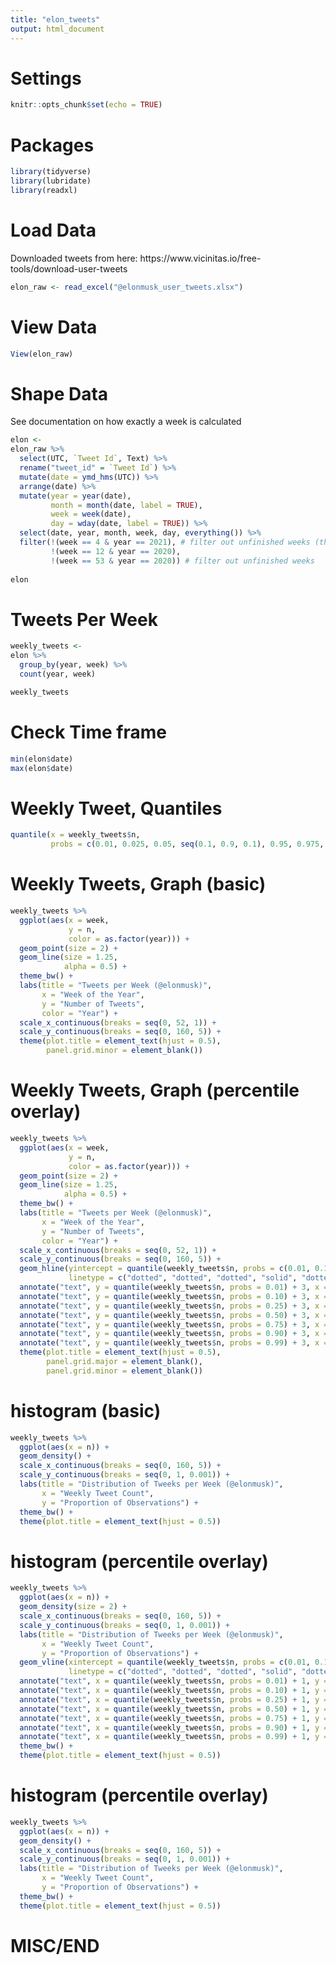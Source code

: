 ---
title: "elon_tweets"
output: html_document
---

# Settings

```{r setup, include=FALSE}
knitr::opts_chunk$set(echo = TRUE)
```

# Packages

```{r}
library(tidyverse)
library(lubridate)
library(readxl)
```

# Load Data

Downloaded tweets from here: https://www.vicinitas.io/free-tools/download-user-tweets

```{r}
elon_raw <- read_excel("@elonmusk_user_tweets.xlsx")
```

# View Data

```{r}
View(elon_raw)
```


# Shape Data

See documentation on how exactly a week is calculated

```{r}
elon <-
elon_raw %>% 
  select(UTC, `Tweet Id`, Text) %>%
  rename("tweet_id" = `Tweet Id`) %>%
  mutate(date = ymd_hms(UTC)) %>% 
  arrange(date) %>% 
  mutate(year = year(date),
         month = month(date, label = TRUE),
         week = week(date),
         day = wday(date, label = TRUE)) %>% 
  select(date, year, month, week, day, everything()) %>% 
  filter(!(week == 4 & year == 2021), # filter out unfinished weeks (this week, last week of 2020, first week in data set)
         !(week == 12 & year == 2020),
         !(week == 53 & year == 2020)) # filter out unfinished weeks
  
elon
```


# Tweets Per Week

```{r}
weekly_tweets <-
elon %>% 
  group_by(year, week) %>% 
  count(year, week)

weekly_tweets

```

# Check Time frame

```{r}
min(elon$date)
max(elon$date)
```
# Weekly Tweet, Quantiles

```{r}
quantile(x = weekly_tweets$n,
         probs = c(0.01, 0.025, 0.05, seq(0.1, 0.9, 0.1), 0.95, 0.975, 0.99))
```

# Weekly Tweets, Graph (basic)

```{r, fig.height=6, fig.width=12}
weekly_tweets %>% 
  ggplot(aes(x = week,
             y = n,
             color = as.factor(year))) +
  geom_point(size = 2) +
  geom_line(size = 1.25,
            alpha = 0.5) +
  theme_bw() +
  labs(title = "Tweets per Week (@elonmusk)",
       x = "Week of the Year",
       y = "Number of Tweets",
       color = "Year") +
  scale_x_continuous(breaks = seq(0, 52, 1)) +
  scale_y_continuous(breaks = seq(0, 160, 5)) +
  theme(plot.title = element_text(hjust = 0.5),
        panel.grid.minor = element_blank())

```

# Weekly Tweets, Graph (percentile overlay)


```{r, fig.height=6, fig.width=12}

weekly_tweets %>% 
  ggplot(aes(x = week,
             y = n,
             color = as.factor(year))) +
  geom_point(size = 2) +
  geom_line(size = 1.25,
            alpha = 0.5) +
  theme_bw() +
  labs(title = "Tweets per Week (@elonmusk)",
       x = "Week of the Year",
       y = "Number of Tweets",
       color = "Year") +
  scale_x_continuous(breaks = seq(0, 52, 1)) +
  scale_y_continuous(breaks = seq(0, 160, 5)) +
  geom_hline(yintercept = quantile(weekly_tweets$n, probs = c(0.01, 0.10, 0.25, 0.50, 0.75, 0.90, 0.99)),
             linetype = c("dotted", "dotted", "dotted", "solid", "dotted", "dotted", "dotted")) +
  annotate("text", y = quantile(weekly_tweets$n, probs = 0.01) + 3, x = 8, label = "1st percentile", size = 3.5) +
  annotate("text", y = quantile(weekly_tweets$n, probs = 0.10) + 3, x = 8, label = "10th percentile", size = 3.5) +
  annotate("text", y = quantile(weekly_tweets$n, probs = 0.25) + 3, x = 8, label = "25th percentile", size = 3.5) +
  annotate("text", y = quantile(weekly_tweets$n, probs = 0.50) + 3, x = 8, label = "50th percentile (median)", size = 3.5) +
  annotate("text", y = quantile(weekly_tweets$n, probs = 0.75) + 3, x = 8, label = "75th percentile", size = 3.5) +
  annotate("text", y = quantile(weekly_tweets$n, probs = 0.90) + 3, x = 8, label = "90th percentile", size = 3.5) +
  annotate("text", y = quantile(weekly_tweets$n, probs = 0.99) + 3, x = 8, label = "99th percentile", size = 3.5) +
  theme(plot.title = element_text(hjust = 0.5),
        panel.grid.major = element_blank(),
        panel.grid.minor = element_blank())


```

# histogram (basic)

```{r, fig.height=6, fig.width=12}
weekly_tweets %>% 
  ggplot(aes(x = n)) +
  geom_density() +
  scale_x_continuous(breaks = seq(0, 160, 5)) +
  scale_y_continuous(breaks = seq(0, 1, 0.001)) +
  labs(title = "Distribution of Tweeks per Week (@elonmusk)",
       x = "Weekly Tweet Count",
       y = "Proportion of Observations") +
  theme_bw() +
  theme(plot.title = element_text(hjust = 0.5))

```

# histogram (percentile overlay)

```{r, fig.height=6, fig.width=12}
weekly_tweets %>% 
  ggplot(aes(x = n)) +
  geom_density(size = 2) +
  scale_x_continuous(breaks = seq(0, 160, 5)) +
  scale_y_continuous(breaks = seq(0, 1, 0.001)) +
  labs(title = "Distribution of Tweeks per Week (@elonmusk)",
       x = "Weekly Tweet Count",
       y = "Proportion of Observations") +
  geom_vline(xintercept = quantile(weekly_tweets$n, probs = c(0.01, 0.10, 0.25, 0.50, 0.75, 0.90, 0.99)),
             linetype = c("dotted", "dotted", "dotted", "solid", "dotted", "dotted", "dotted")) +
  annotate("text", x = quantile(weekly_tweets$n, probs = 0.01) + 1, y = 0.004, label = "1st percentile", size = 3.5, angle = 90) +
  annotate("text", x = quantile(weekly_tweets$n, probs = 0.10) + 1, y = 0.004, label = "10th percentile)", size = 3.5, angle = 90) +
  annotate("text", x = quantile(weekly_tweets$n, probs = 0.25) + 1, y = 0.004, label = "25th percentile", size = 3.5, angle = 90) +
  annotate("text", x = quantile(weekly_tweets$n, probs = 0.50) + 1, y = 0.004, label = "50th percentile (median)", size = 3.5, angle = 90) +
  annotate("text", x = quantile(weekly_tweets$n, probs = 0.75) + 1, y = 0.004, label = "75th percentile", size = 3.5, angle = 90) +
  annotate("text", x = quantile(weekly_tweets$n, probs = 0.90) + 1, y = 0.004, label = "90th percentile", size = 3.5, angle = 90) +
  annotate("text", x = quantile(weekly_tweets$n, probs = 0.99) + 1, y = 0.004, label = "99th percentile", size = 3.5, angle = 90) +
  theme_bw() +
  theme(plot.title = element_text(hjust = 0.5))

```

# histogram (percentile overlay)

```{r, fig.height=6, fig.width=12}
weekly_tweets %>% 
  ggplot(aes(x = n)) +
  geom_density() +
  scale_x_continuous(breaks = seq(0, 160, 5)) +
  scale_y_continuous(breaks = seq(0, 1, 0.001)) +
  labs(title = "Distribution of Tweeks per Week (@elonmusk)",
       x = "Weekly Tweet Count",
       y = "Proportion of Observations") +
  theme_bw() +
  theme(plot.title = element_text(hjust = 0.5))

```

# MISC/END

